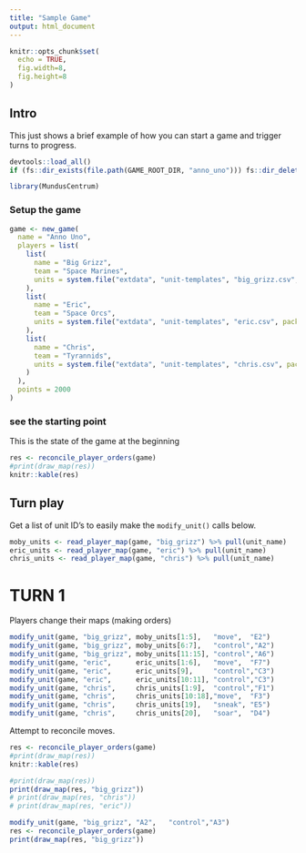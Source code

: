 ```yaml
---
title: "Sample Game"
output: html_document
---
```


```r
knitr::opts_chunk$set(
  echo = TRUE,
  fig.width=8,
  fig.height=8
)
```

## Intro

This just shows a brief example of how you can start a game and trigger turns to progress.

```r
devtools::load_all()
if (fs::dir_exists(file.path(GAME_ROOT_DIR, "anno_uno"))) fs::dir_delete(file.path(GAME_ROOT_DIR, "anno_uno"))
```
```r
library(MundusCentrum)
```

### Setup the game

```r
game <- new_game(
  name = "Anno Uno",
  players = list(
    list(
      name = "Big Grizz",
      team = "Space Marines",
      units = system.file("extdata", "unit-templates", "big_grizz.csv", package = "MundusCentrum")
    ),
    list(
      name = "Eric",
      team = "Space Orcs",
      units = system.file("extdata", "unit-templates", "eric.csv", package = "MundusCentrum")
    ),
    list(
      name = "Chris",
      team = "Tyrannids",
      units = system.file("extdata", "unit-templates", "chris.csv", package = "MundusCentrum")
    )
  ),
  points = 2000
)
```

### see the starting point
This is the state of the game at the beginning

```r
res <- reconcile_player_orders(game)
#print(draw_map(res))
knitr::kable(res)
```

## Turn play

Get a list of unit ID's to easily make the `modify_unit()` calls below.

```r
moby_units <- read_player_map(game, "big_grizz") %>% pull(unit_name)
eric_units <- read_player_map(game, "eric") %>% pull(unit_name)
chris_units <- read_player_map(game, "chris") %>% pull(unit_name)
```

# TURN 1
Players change their maps (making orders)

```r
modify_unit(game, "big_grizz", moby_units[1:5],   "move",  "E2")
modify_unit(game, "big_grizz", moby_units[6:7],   "control","A2")
modify_unit(game, "big_grizz", moby_units[11:15], "control","A6")
modify_unit(game, "eric",      eric_units[1:6],   "move",  "F7")
modify_unit(game, "eric",      eric_units[9],     "control","C3")
modify_unit(game, "eric",      eric_units[10:11], "control","C3")
modify_unit(game, "chris",     chris_units[1:9],  "control","F1")
modify_unit(game, "chris",     chris_units[10:18],"move",  "F3")
modify_unit(game, "chris",     chris_units[19],   "sneak", "E5")
modify_unit(game, "chris",     chris_units[20],   "soar",  "D4")
```

Attempt to reconcile moves.

```r
res <- reconcile_player_orders(game)
#print(draw_map(res))
knitr::kable(res)
```

```r
#print(draw_map(res))
print(draw_map(res, "big_grizz"))
# print(draw_map(res, "chris"))
# print(draw_map(res, "eric"))

```


```r
modify_unit(game, "big_grizz", "A2",   "control","A3")
res <- reconcile_player_orders(game)
print(draw_map(res, "big_grizz"))
```

